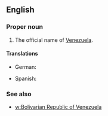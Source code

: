 ==English==

===Proper noun===
{{en-proper noun|head=[[Bolivarian]] [[republic|Republic]] of [[Venezuela]]}}

# The official name of [[Venezuela]].

====Translations====
{{trans-top|official name of Venezuela}}
* German: {{t|de|Bolivarische Republik Venezuela|f}}
{{trans-mid}}
* Spanish: {{t|es|República Bolivariana de Venezuela|f}}
{{trans-bottom}}

===See also===
* [[w:Venezuela|w:Bolivarian Republic of Venezuela]]